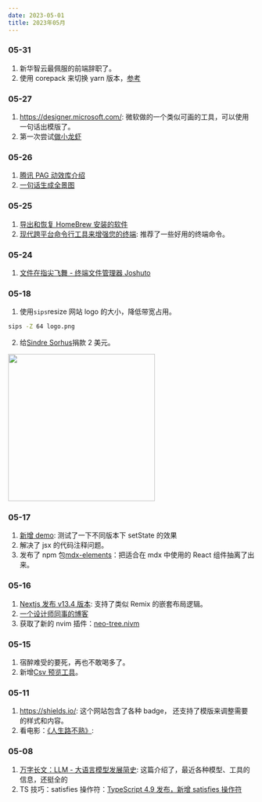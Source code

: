 ```yaml
---
date: 2023-05-01
title: 2023年05月
---
```


### 05-31

1. 新华智云最佩服的前端辞职了。
2. 使用 corepack 来切换 yarn 版本，[参考](https://github.com/yarnpkg/yarn/issues/8841)

### 05-27

1. https://designer.microsoft.com/: 微软做的一个类似可画的工具，可以使用一句话出模版了。
2. 第一次尝试[做小龙虾](/cook/crayfish)

### 05-26

1. [腾讯 PAG 动效库介绍](https://www.ruanyifeng.com/blog/2023/05/weekly-issue-256.html#:~:text=%E7%BA%A7%EF%BC%8C%E7%9C%9F%E6%98%AF%E7%A5%9E%E5%A5%87%E3%80%82-,%E8%85%BE%E8%AE%AF%20PAG,-%E4%B8%8A%E5%91%A8%EF%BC%8C%E6%88%91%E9%81%87%E5%88%B0)
2. [一句话生成全景图](https://skybox.blockadelabs.com/736416303eb15e58e5395c2858309474)

### 05-25

1. [导出和恢复 HomeBrew 安装的软件](https://zhuanlan.zhihu.com/p/48860670)
2. [现代跨平台命令行工具来增强您的终端](https://deepu.tech/rust-terminal-tools-linux-mac-windows-fish-zsh/): 推荐了一些好用的终端命令。

### 05-24

1. [文件在指尖飞舞 - 终端文件管理器 Joshuto](https://b23.tv/HmY8fl7)

### 05-18

1. 使用`sips`resize 网站 logo 的大小，降低带宽占用。

```bash
sips -Z 64 logo.png
```

2. 给[Sindre Sorhus](https://github.com/sindresorhus)捐款 2 美元。

<Image
  src="https://raw.githubusercontent.com/smile618/imgs/main/static202305181658683.png"
  width="300px"
/>

### 05-17

1. [新增 demo](/demo/react/set-state): 测试了一下不同版本下 setState 的效果
2. 解决了 jsx 的代码注释问题。
3. 发布了 npm 包[mdx-elements](https://www.npmjs.com/package/mdx-elements)：把适合在 mdx 中使用的 React 组件抽离了出来。<Badge npm="mdx-elements" />

### 05-16

1. [Nextjs 发布 v13.4 版本](https://nextjs.org/blog/next-13-4): 支持了类似 Remix 的嵌套布局逻辑。
2. [一个设计师同事的博客](https://eggzhao.notion.site/eggzhao/I-m-8f39f152ddc947ffa65385e64a00667c)
3. 获取了新的 nvim 插件：[neo-tree.nivm](https://github.com/nvim-neo-tree/neo-tree.nvim)
   <Tweet id="1658164086192889885" />

### 05-15

1. 宿醉难受的要死，再也不敢喝多了。
2. 新增[Csv 预览工具](/tools/csv)。

### 05-11

1. https://shields.io/: 这个网站包含了各种 badge， 还支持了模版来调整需要的样式和内容。 <Badge github="https://github.com/badges/shields" />
2. 看电影：[《人生路不熟》](https://movie.douban.com/subject/35653205/): <Badge rate="3" />

### 05-08

1. [万字长文：LLM - 大语言模型发展简史](https://mp.weixin.qq.com/s/nbO0kyZ5O-oqwLYXIA6b2w): 这篇介绍了，最近各种模型、工具的信息，还挺全的
2. TS 技巧：satisfies 操作符：[TypeScript 4.9 发布，新增 satisfies 操作符](https://www.oschina.net/news/218037/typescript-4-9-released)
